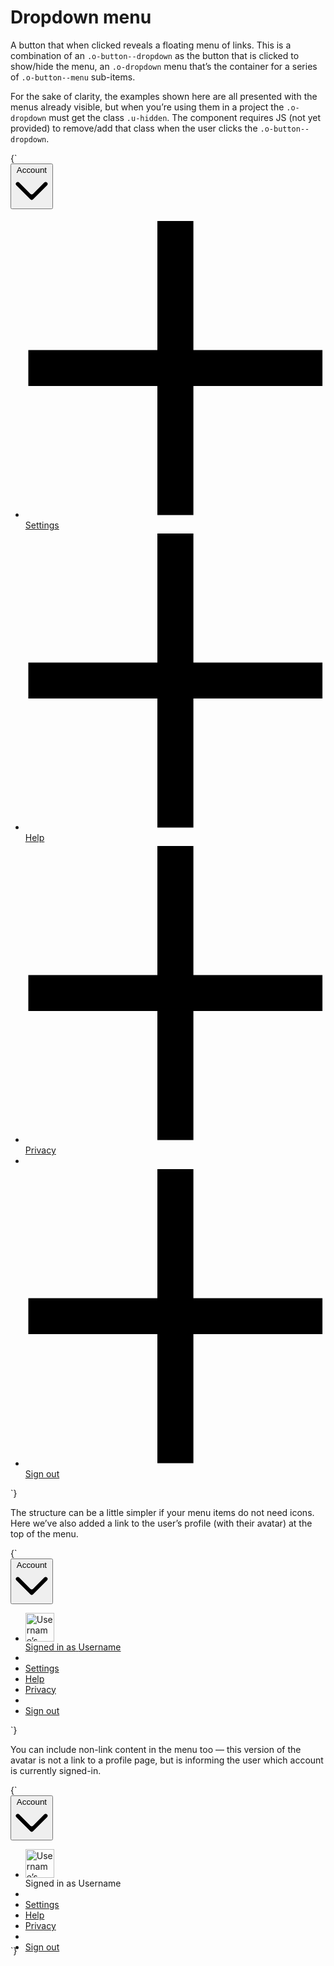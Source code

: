 
<Meta title="Components/Dropdown menu" />

# Dropdown menu

A button that when clicked reveals a floating menu of links. This is a combination of an `.o-button--dropdown` as the button that is clicked to show/hide the menu, an `.o-dropdown` menu that’s the container for a series of `.o-button--menu` sub-items.

For the sake of clarity, the examples shown here are all presented with the menus already visible, but when you’re using them in a project the `.o-dropdown` must get the class `.u-hidden`. The component requires JS (not yet provided) to remove/add that class when the user clicks the `.o-button--dropdown`.

<Canvas>
  <Story name="Dropdown menu">
    {`
      <div class="l-relative" style="min-height:15rem;">
        <button type="button" class="o-button o-button--dropdown u-h6" aria-controls="dropdown-1" aria-expanded="true">
          <span class="o-button__label">Account</span>
          <svg class="o-button__icon o-icon o-icon--m" xmlns="http://www.w3.org/2000/svg" viewBox="0 0 100 100">
            <path d="M2.78,32.83a6.07,6.07,0,0,1,8.58-8.59L45.71,58.59a6.07,6.07,0,0,0,8.58,0L88.64,24.24a6.07,6.07,0,1,1,8.58,8.59L54.29,75.76a6.07,6.07,0,0,1-8.58,0Z" fill-rule="evenodd"/>
          </svg>
        </button>
        <ul class="o-dropdown o-overflow o-list-reset u-margin-s--top" aria-hidden="false" id="dropdown-1">
          <li>
            <a href="/" class="o-button o-button--menu u-h6">
              <svg class="o-button__icon o-icon o-icon--m" xmlns="http://www.w3.org/2000/svg" viewBox="0 0 100 100">
                <path d="m55.94 1.03v43h43v12h-43v43h-12v-43h-43v-12h43v-43z" fill-rule="evenodd"/>
              </svg>
              <span class="o-button__label">Settings</span>
            </a>
          </li>
          <li>
            <a href="/" class="o-button o-button--menu u-h6">
              <svg class="o-button__icon o-icon o-icon--m" xmlns="http://www.w3.org/2000/svg" viewBox="0 0 100 100">
                <path d="m55.94 1.03v43h43v12h-43v43h-12v-43h-43v-12h43v-43z" fill-rule="evenodd"/>
              </svg>
              <span class="o-button__label">Help</span>
            </a>
          </li>
          <li>
            <a href="/" class="o-button o-button--menu u-h6">
              <svg class="o-button__icon o-icon o-icon--m" xmlns="http://www.w3.org/2000/svg" viewBox="0 0 100 100">
                <path d="m55.94 1.03v43h43v12h-43v43h-12v-43h-43v-12h43v-43z" fill-rule="evenodd"/>
              </svg>
              <span class="o-button__label">Privacy</span>
            </a>
          </li>
          <li role="separator"></li>
          <li>
            <a href="/" class="o-button o-button--menu u-h6">
              <svg class="o-button__icon o-icon o-icon--m" xmlns="http://www.w3.org/2000/svg" viewBox="0 0 100 100">
                <path d="m55.94 1.03v43h43v12h-43v43h-12v-43h-43v-12h43v-43z" fill-rule="evenodd"/>
              </svg>
              <span class="o-button__label">Sign out</span>
            </a>
          </li>
        </ul>
      </div>
    `}
  </Story>
</Canvas>

The structure can be a little simpler if your menu items do not need icons. Here we’ve also added a link to the user’s profile (with their avatar) at the top of the menu.

<Canvas>
  <Story name="Dropdown with avatar user-profile link">
    {`
      <div class="l-relative" style="min-height:15rem;">
        <button type="button" class="o-button o-button--dropdown u-h6" aria-controls="dropdown-2" aria-expanded="true">
          <span class="o-button__label">Account</span>
          <svg class="o-button__icon o-icon o-icon--m" xmlns="http://www.w3.org/2000/svg" viewBox="0 0 100 100">
            <path d="M2.78,32.83a6.07,6.07,0,0,1,8.58-8.59L45.71,58.59a6.07,6.07,0,0,0,8.58,0L88.64,24.24a6.07,6.07,0,1,1,8.58,8.59L54.29,75.76a6.07,6.07,0,0,1-8.58,0Z" fill-rule="evenodd"/>
          </svg>
        </button>
        <ul class="o-dropdown o-overflow o-list-reset u-margin-s--top" aria-hidden="false" id="dropdown-2">
          <li>
            <a href="/" class="o-button o-button--menu u-h6">
              <div class="o-button__avatar o-avatar o-avatar--l l-flex__shrink-0 l-flex l-items-center">
                <img src="https://placekitten.com/100/100" width="46" height="46" alt="Username’s avatar" />
              </div>
              <div class="o-button__label l-flex l-flex--col l-items-start">
                <span>Signed in as</span>
                <span>Username</span>
              </div>
            </a>
          </li>
          <li role="separator"></li>
          <li>
            <a href="/" class="o-button o-button--menu u-h6">
              Settings
            </a>
          </li>
          <li>
            <a href="/" class="o-button o-button--menu u-h6">
              Help
            </a>
          </li>
          <li>
            <a href="/" class="o-button o-button--menu u-h6">
              Privacy
            </a>
          </li>
          <li role="separator"></li>
          <li>
            <a href="/" class="o-button o-button--menu u-h6">
              Sign out
            </a>
          </li>
        </ul>
      </div>
    `}
  </Story>
</Canvas>

You can include non-link content in the menu too — this version of the avatar is not a link to a profile page, but is informing the user which account is currently signed-in.

<Canvas>
  <Story name="Dropdown with non-button/link content">
    {`
      <div class="l-relative" style="height: 15rem">
        <button type="button" class="o-button o-button--dropdown u-h6" aria-controls="dropdown-3" aria-expanded="true">
          <span class="o-button__label">Account</span>
          <svg class="o-button__icon o-icon o-icon--m" xmlns="http://www.w3.org/2000/svg" viewBox="0 0 100 100">
            <path d="M2.78,32.83a6.07,6.07,0,0,1,8.58-8.59L45.71,58.59a6.07,6.07,0,0,0,8.58,0L88.64,24.24a6.07,6.07,0,1,1,8.58,8.59L54.29,75.76a6.07,6.07,0,0,1-8.58,0Z" fill-rule="evenodd"/>
          </svg>
        </button>
        <ul class="o-dropdown o-overflow o-list-reset u-margin-s--top" aria-hidden="false" id="dropdown-3">
          <li>
            <div class="u-padding-xs--top u-padding-xs--bottom u-padding-s--left u-padding-s--right l-flex l-items-center u-h6 u-line-height--min">
              <div class="o-avatar o-avatar--l l-flex__shrink-0 l-flex l-items-center u-margin-s--right">
                <img src="https://placekitten.com/100/100" width="46" height="46" alt="Username’s avatar" />
              </div>
              <div class="l-flex__shrink-0 l-flex l-flex--col l-items-start">
                <span class="u-fg--gray-40">Signed in as</span>
                <span>Username</span>
              </div>
            </div>
          </li>
          <li role="separator"></li>
          <li>
            <a href="/" class="o-button o-button--menu u-h6">
              Settings
            </a>
          </li>
          <li>
            <a href="/" class="o-button o-button--menu u-h6">
              Help
            </a>
          </li>
          <li>
            <a href="/" class="o-button o-button--menu u-h6">
              Privacy
            </a>
          </li>
          <li role="separator"></li>
          <li>
            <a href="/" class="o-button o-button--menu u-h6">
              Sign out
            </a>
          </li>
        </ul>
      </div>
    `}
  </Story>
</Canvas>
